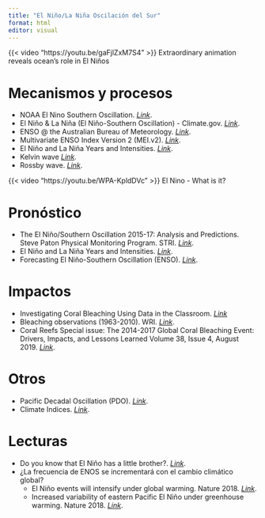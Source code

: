 ```yaml
---
title: "El Niño/La Niña Oscilación del Sur"
format: html
editor: visual
---
```


{{< video "https://youtu.be/gaFjlZxM7S4" >}} Extraordinary animation reveals ocean’s role in El Niños

# Mecanismos y procesos

-   NOAA El Nino Southern Oscillation. [*Link*](http://www.cpc.ncep.noaa.gov/products/precip/CWlink/MJO/enso.shtml).
-   El Niño & La Niña (El Niño-Southern Oscillation) - Climate.gov. [*Link*](https://www.climate.gov/enso).
-   ENSO \@ the Australian Bureau of Meteorology. [*Link*](http://www.bom.gov.au/climate/enso/outlook/).
-   Multivariate ENSO Index Version 2 (MEI.v2). [*Link*](https://psl.noaa.gov/enso/mei/).
-   El Niño and La Niña Years and Intensities. [*Link*](http://ggweather.com/enso/oni.htm).
-   Kelvin wave [*Link*](https://www.youtube.com/watch?v=s4bvEnIMqAE).
-   Rossby wave. [*Link*](https://oceanservice.noaa.gov/facts/rossby-wave.html).

{{< video "https://youtu.be/WPA-KpldDVc" >}} El Nino - What is it?

# Pronóstico

-   The El Niño/Southern Oscillation 2015-17: Analysis and Predictions. Steve Paton Physical Monitoring Program. STRI. [*Link*](http://www.ustream.tv/recorded/90225621).
-   El Niño and La Niña Years and Intensities. [*Link*](http://ggweather.com/enso/oni.htm).
-   Forecasting El Niño-Southern Oscillation (ENSO). [*Link*](https://blogs.rstudio.com/ai/posts/2021-02-02-enso-prediction/).

# Impactos

-   Investigating Coral Bleaching Using Data in the Classroom. [*Link*](https://portal.nnvl.noaa.gov/arcgis/apps/MapSeries/index.html?appid=138acf1bee62443fae7e8ab10e2e0266)
-   Bleaching observations (1963-2010). WRI. [*Link*](http://datasets.wri.org/dataset/bleaching-observations-1963-2010).
-   Coral Reefs Special issue: The 2014-2017 Global Coral Bleaching Event: Drivers, Impacts, and Lessons Learned Volume 38, Issue 4, August 2019. [*Link*](https://link.springer.com/journal/338/38/4/page/1).

# Otros

-   Pacific Decadal Oscillation (PDO). [*Link*](https://www.ncdc.noaa.gov/teleconnections/pdo/).
-   Climate Indices. [*Link*](http://www.cgd.ucar.edu/cas/catalog/climind/).

# Lecturas

-   Do you know that El Niño has a little brother?. [*Link*](https://climate.gov/news-features/blogs/enso/do-you-know-el-ni%C3%B1o-has-little-brother).
-   ¿La frecuencia de ENOS se incrementará con el cambio climático global?
    -   El Niño events will intensify under global warming. Nature 2018. [*Link*](https://www.nature.com/articles/d41586-018-07638-w).
    -   Increased variability of eastern Pacific El Niño under greenhouse warming. Nature 2018. [*Link*](https://www.nature.com/articles/s41586-018-0776-9).